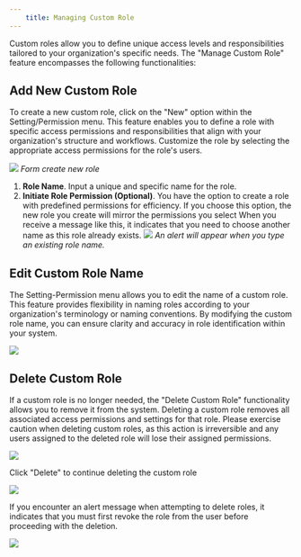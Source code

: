 ```yaml
---
    title: Managing Custom Role
---
```

Custom roles allow you to define unique access levels and responsibilities tailored to your organization's specific needs. The "Manage Custom Role" feature encompasses the following functionalities:

## Add New Custom Role
To create a new custom role, click on the "New" option within the Setting/Permission menu. This feature enables you to define a role with specific access permissions and responsibilities that align with your organization's structure and workflows. Customize the role by selecting the appropriate access permissions for the role's users.

![](https://t3837933.p.clickup-attachments.com/t3837933/5f73924d-d5de-46c1-9c21-7ec3f5644a8b/image.png)
_Form create new role_
1. **Role Name**. Input a unique and specific name for the role.
2. **Initiate Role Permission (Optional)**. You have the option to create a role with predefined permissions for efficiency. If you choose this option, the new role you create will mirror the permissions you select
When you receive a message like this, it indicates that you need to choose another name as this role already exists.
![](https://t3837933.p.clickup-attachments.com/t3837933/f35cfeb0-d8c0-430c-a891-b3dbb2ce59aa/image.png)
_An alert will appear when you type an existing role name._

## Edit Custom Role Name
The Setting-Permission menu allows you to edit the name of a custom role. This feature provides flexibility in naming roles according to your organization's terminology or naming conventions. By modifying the custom role name, you can ensure clarity and accuracy in role identification within your system.

![](https://t3837933.p.clickup-attachments.com/t3837933/dd020be1-0e23-492b-9959-4b31d266e5cf/image.png)

## Delete Custom Role
If a custom role is no longer needed, the "Delete Custom Role" functionality allows you to remove it from the system. Deleting a custom role removes all associated access permissions and settings for that role. Please exercise caution when deleting custom roles, as this action is irreversible and any users assigned to the deleted role will lose their assigned permissions.

![](https://t3837933.p.clickup-attachments.com/t3837933/80c48744-f64a-403d-a950-ccc2e2fd73f8/image.png)

Click "Delete" to continue deleting the custom role

![](https://t3837933.p.clickup-attachments.com/t3837933/4d26dbcc-8cfc-451f-8557-5b55495bed99/image.png)

If you encounter an alert message when attempting to delete roles, it indicates that you must first revoke the role from the user before proceeding with the deletion.

![](https://t3837933.p.clickup-attachments.com/t3837933/0eb97bb6-0f0b-43d0-8612-9de4c642edfd/image.png)
